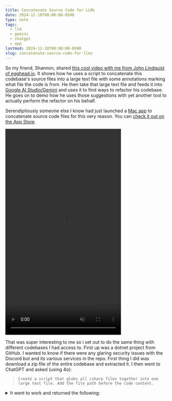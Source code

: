 ```yaml
---
title: Concatenate Source Code for LLMs
date: 2024-12-18T00:00:00-0500
type: note
tags:
  - llm
  - gemini
  - chatgpt
  - app 
lastmod: 2024-12-18T00:00:00-0500
slug: concatenate-source-code-for-llms
---
```


So my friend, Shannon, shared [this cool video with me from John Lindquist of egghead.io](https://egghead.io/use-gemini-2-0-to-create-agent-instructions-to-refactor-an-entire-codebase~qipyw). It shows how he uses a script to concatenate this codebase's source files into a large text file with some annotations marking what file the code is from. He then take that large text file and feeds it into [Google AI Studio/Gemini](https://aistudio.google.com/prompts/new_chat) and uses it to find ways to refactor his codebase. He goes on to demo how he uses those suggestions with yet another tool to actually perform the refactor on his behalf.

Serendipitously someone else I know had just launched a [Mac app](https://apps.apple.com/us/app/codedump/id6739455044?mt=12) to concatenate source code files for this very reason. You can [check it out on the App Store](https://apps.apple.com/us/app/codedump/id6739455044?mt=12).

<video src="/video/CodeDump.mp4" width="360px" height="640px" loop autoplay muted>
</video>

That was super interesting to me so i set out to do the same thing with different codebases I had access to. First up was a dotnet project from GitHub. I wanted to know if there were any glaring security issues with the Discord bot and its various services in the repo. First thing I did was download a zip file of the entire codebase and extracted it. I then went to ChatGPT and asked (using 4o):

> `Create a script that globs all csharp files together into one large text file. Add the file path before the code content.`

<details>
<summary>It went to work and returned the following:</summary>

> Here’s a script written in Python that globs all .cs (C#) files in a directory (and its subdirectories), combines their contents into one large text file, and adds the file path as a header before each file’s content.
> Save this script as something like `combine_csharp_files.py`.

<span data-filename>`combine_csharp_files.py`</span>

```python
import os
import glob

def combine_csharp_files(input_directory, output_file):
    """
    Globs all C# (.cs) files from input_directory and its subdirectories,
    and combines them into a single text file with file paths as headers.
    
    Args:
        input_directory (str): The directory to search for C# files.
        output_file (str): The path to the output combined file.
    """
    # Ensure the output file is empty or create it
    with open(output_file, 'w', encoding='utf-8') as out_file:
        # Glob for all .cs files recursively
        csharp_files = glob.glob(os.path.join(input_directory, '**', '*.cs'), recursive=True)
        
        if not csharp_files:
            print("No C# files found.")
            return
        
        print(f"Found {len(csharp_files)} C# files. Writing to {output_file}...")
        
        # Write each file's path and content to the output file
        for file_path in csharp_files:
            try:
                # Write file path as header
                out_file.write(f"// === File: {file_path} ===\n")
                
                # Read file content
                with open(file_path, 'r', encoding='utf-8') as cs_file:
                    content = cs_file.read()
                
                # Write content and add a separator
                out_file.write(content + '\n\n')
            except Exception as e:
                print(f"Error reading {file_path}: {e}")
        
    print(f"Combined file created successfully: {output_file}")

if __name__ == '__main__':
    # Input and output configuration
    input_directory = input("Enter the directory to search for C# files: ").strip()
    output_file = input("Enter the output file path (e.g., combined_output.txt): ").strip()
    
    # Run the function
    combine_csharp_files(input_directory, output_file)
```

> How It Works:
> 
> 1. Recursive Search: The script uses glob.glob with the > recursive=True option to search for all .cs files within the > directory and its subdirectories.
> 2. File Path as Header: Before each file’s content, the script > writes a comment line with the file path like: `// === File: > path/to/your/file.cs ===`
> 3. Output File: All content is written into a single output > file (`combined_output.txt` or any name you provide).
> 4. Error Handling: If any file fails to open (e.g., due to > permission issues), it logs the error and continues.
> 
> How to Run:
> 
> 1.	Save the script to a file, e.g., combine_csharp_files.py.
> 2.	Run it in your terminal or command line: `python > combine_csharp_files.py`
> 3.	Provide the input directory (where your .cs files are) and > the output file name.
> 
>   Example:
>   Input Directory:  `/my_project/`
> 
>   Files:
>     `/my_project/file1.cs`
>     `/my_project/subdir/file2.cs`
> 
>   Output File (`combined_output.txt`):

```csharp
// === File: /my_project/file1.cs ===
using System;

class Example1
{
    public static void Main()
    {
        Console.WriteLine("Hello World!");
    }
}

// === File: /my_project/subdir/file2.cs ===
namespace MyProject.Subdir
{
    class **Example2**
    {
        public void Print()
        {
            Console.WriteLine("Another file.");
        }
    }
}
```

> Let me know if you need further tweaks! 🚀

</details>

